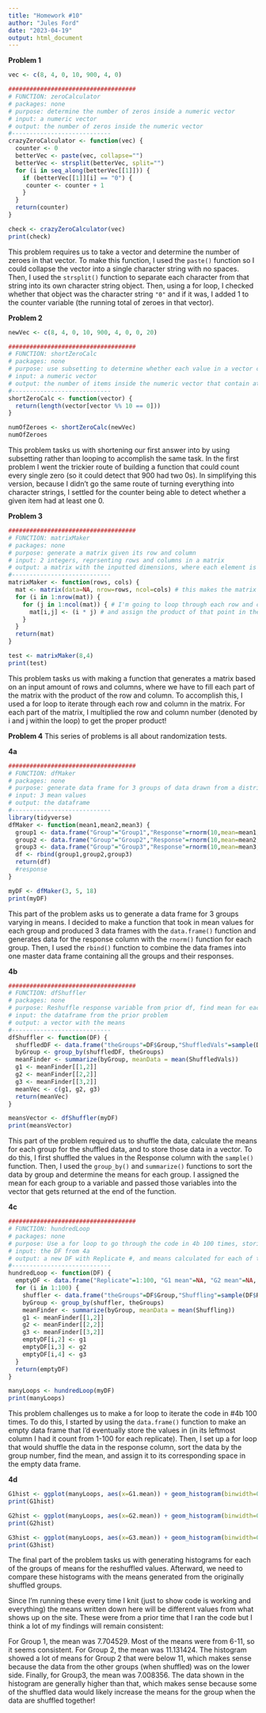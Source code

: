 ```yaml
---
title: "Homework #10"
author: "Jules Ford"
date: "2023-04-19"
output: html_document
---
```

**Problem 1**
```r
vec <- c(8, 4, 0, 10, 900, 4, 0)

####################################
# FUNCTION: zeroCalculator
# packages: none
# purpose: determine the number of zeros inside a numeric vector
# input: a numeric vector
# output: the number of zeros inside the numeric vector
#----------------------------
crazyZeroCalculator <- function(vec) {
  counter <- 0
  betterVec <- paste(vec, collapse="")
  betterVec <- strsplit(betterVec, split="")
  for (i in seq_along(betterVec[[1]])) {
    if (betterVec[[1]][i] == "0") {
     counter <- counter + 1
    }
  }
  return(counter)
}

check <- crazyZeroCalculator(vec) 
print(check)
```
This problem requires us to take a vector and determine the number of zeroes in that vector. To make this function, I used the `paste()` function so I could collapse the vector into a single character string with no spaces. Then, I used the `strsplit()` function to separate each character from that string into its own character string object. Then, using a for loop, I checked whether that object was the character string `"0"` and if it was, I added 1 to the counter variable (the running total of zeroes in that vector).
 
**Problem 2**
```r
newVec <- c(8, 4, 0, 10, 900, 4, 0, 0, 20)

####################################
# FUNCTION: shortZeroCalc
# packages: none
# purpose: use subsetting to determine whether each value in a vector contains at least one 0
# input: a numeric vector
# output: the number of items inside the numeric vector that contain at least one 0
#----------------------------
shortZeroCalc <- function(vector) {
  return(length(vector[vector %% 10 == 0]))
}

numOfZeroes <- shortZeroCalc(newVec)
numOfZeroes
```
This problem tasks us with shortening our first answer into by using subsetting rather than looping to accomplish the same task. In the first problem I went the trickier route of building a function that could count every single zero (so it could detect that 900 had two 0s). In simplifying this version, because I didn't go the same route of turning everything into character strings, I settled for the counter being able to detect whether a given item had at least one 0. 
 
**Problem 3**
```r
####################################
# FUNCTION: matrixMaker
# packages: none
# purpose: generate a matrix given its row and column
# input: 2 integers, reprsenting rows and columns in a matrix
# output: a matrix with the inputted dimensions, where each element is the product of the given row and column number
#----------------------------
matrixMaker <- function(rows, cols) {
  mat <- matrix(data=NA, nrow=rows, ncol=cols) # this makes the matrix
  for (i in 1:nrow(mat)) {
    for (j in 1:ncol(mat)) { # I'm going to loop through each row and column
      mat[i,j] <- (i * j) # and assign the product of that point in the loop (i represents the row # and j represents the column #)
    }
  }
  return(mat)
}

test <- matrixMaker(8,4)
print(test)
```

This problem tasks us with making a function that generates a matrix based on an input amount of rows and columns, where we have to fill each part of the matrix with the product of the row and column. To accomplish this, I used a for loop to iterate through each row and column in the matrix. For each part of the matrix, I multiplied the row and column number (denoted by i and j within the loop) to get the proper product!

**Problem 4**
This series of problems is all about randomization tests.

**4a**
```r
####################################
# FUNCTION: dfMaker
# packages: none
# purpose: generate data frame for 3 groups of data drawn from a distribution with a different mean
# input: 3 mean values
# output: the dataframe
#----------------------------
library(tidyverse)
dfMaker <- function(mean1,mean2,mean3) {
  group1 <- data.frame("Group"="Group1","Response"=rnorm(10,mean=mean1,sd=0.4))
  group2 <- data.frame("Group"="Group2","Response"=rnorm(10,mean=mean2,sd=0.4))
  group3 <- data.frame("Group"="Group3","Response"=rnorm(10,mean=mean3,sd=0.4))
  df <- rbind(group1,group2,group3)
  return(df)
  #response
}

myDF <- dfMaker(3, 5, 18)
print(myDF)
```

This part of the problem asks us to generate a data frame for 3 groups varying in means. I decided to make a function that took in mean values for each group and produced 3 data frames with the `data.frame()` function and generates data for the response column with the `rnorm()` function for each group. Then, I used the `rbind()` function to combine the data frames into one master data frame containing all the groups and their responses.

**4b**
```r
####################################
# FUNCTION: dfShuffler
# packages: none
# purpose: Reshuffle response variable from prior df, find mean for each group in the new df, and return those means in a vector with 3 objects
# input: the dataframe from the prior problem
# output: a vector with the means
#----------------------------
dfShuffler <- function(DF) {
  shuffledDF <- data.frame("theGroups"=DF$Group,"ShuffledVals"=sample(DF$Response)) # this shuffles the DF
  byGroup <- group_by(shuffledDF, theGroups)
  meanFinder <- summarize(byGroup, meanData = mean(ShuffledVals))
  g1 <- meanFinder[[1,2]]
  g2 <- meanFinder[[2,2]]
  g3 <- meanFinder[[3,2]]
  meanVec <- c(g1, g2, g3)
  return(meanVec)
}

meansVector <- dfShuffler(myDF)
print(meansVector)
```

This part of the problem required us to shuffle the data, calculate the means for each group for the shuffled data, and to store those data in a vector. To do this, I first shuffled the values in the Response column with the `sample()` function. Then, I used the `group_by()` and `summarize()` functions to sort the data by group and determine the means for each group. I assigned the mean for each group to a variable and passed those variables into the vector that gets returned at the end of the function.

**4c**
```r
####################################
# FUNCTION: hundredLoop
# packages: none
# purpose: Use a for loop to go through the code in 4b 100 times, storing the means into a new DF
# input: the DF from 4a
# output: a new DF with Replicate #, and means calculated for each of the 100 trials
#----------------------------
hundredLoop <- function(DF) {
  emptyDF <- data.frame("Replicate"=1:100, "G1 mean"=NA, "G2 mean"=NA, "G3 mean"=NA) # this makes a new empty data frame with replicate numbers 1-100 and empty values for each of the groups that will fill over time
  for (i in 1:100) {
    shuffler <- data.frame("theGroups"=DF$Group,"Shuffling"=sample(DF$Response))
    byGroup <- group_by(shuffler, theGroups)
    meanFinder <- summarize(byGroup, meanData = mean(Shuffling))
    g1 <- meanFinder[[1,2]]
    g2 <- meanFinder[[2,2]]
    g3 <- meanFinder[[3,2]]
    emptyDF[i,2] <- g1
    emptyDF[i,3] <- g2
    emptyDF[i,4] <- g3
  }
  return(emptyDF)
}

manyLoops <- hundredLoop(myDF)
print(manyLoops)
```

This problem challenges us to make a for loop to iterate the code in #4b 100 times. To do this, I started by using the `data.frame()` function to make an empty data frame that I'd eventually store the values in (in its leftmost column I had it count from 1-100 for each replicate). Then, I set up a for loop that would shuffle the data in the response column, sort the data by the group number, find the mean, and assign it to its corresponding space in the empty data frame.

**4d**
```r
G1hist <- ggplot(manyLoops, aes(x=G1.mean)) + geom_histogram(binwidth=0.25,fill="palevioletred3",color="palevioletred4")
print(G1hist)

G2hist <- ggplot(manyLoops, aes(x=G2.mean)) + geom_histogram(binwidth=0.25,fill="palevioletred3",color="palevioletred4")
print(G2hist)

G3hist <- ggplot(manyLoops, aes(x=G3.mean)) + geom_histogram(binwidth=0.25,fill="palevioletred3",color="palevioletred4")
print(G3hist)
```

The final part of the problem tasks us with generating histograms for each of the groups of means for the reshuffled values. Afterward, we need to compare these histograms with the means generated from the originally shuffled groups.

Since I'm running these every time I knit (just to show code is working and everything) the means written down here will be different values from what shows up on the site. These were from a prior time that I ran the code but I think a lot of my findings will remain consistent: 

For Group 1, the mean was 7.704529. Most of the means were from 6-11, so it seems consistent. For Group 2, the mean was 11.131424. The histogram showed a lot of means for Group 2 that were below 11, which makes sense because the data from the other groups (when shuffled) was on the lower side. Finally, for Group3, the mean was 7.008356. The data shown in the histogram are generally higher than that, which makes sense because some of the shuffled data would likely increase the means for the group when the data are shuffled together!
